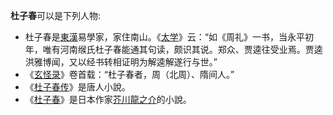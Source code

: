 '''杜子春'''可以是下列人物:
* 杜子春是[[東漢|東漢]]易學家，家住南山。《[[太学|太学]]》云：“如《周礼》一书，当永平初年，唯有河南缑氏杜子春能通其句读，颇识其说。郑众、贾逵往受业焉。贾逵洪雅博闻，又以经书转相证明为解逵解遂行与世。”
* 《[[玄怪录|玄怪录]]》卷首载：“杜子春者，周（北周）、隋间人。”
* 《[[杜子春|杜子春传]]》是唐人小說。
* 《[[杜子春_(芥川龍之介)|杜子春]]》是日本作家[[芥川龍之介|芥川龍之介]]的小說。

{{disambig|Cat=三字消歧义}}